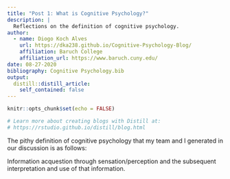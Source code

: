 ```yaml
---
title: "Post 1: What is Cognitive Psychology?"
description: |
  Reflections on the definition of cognitive psychology.
author:
  - name: Diogo Koch Alves
    url: https://dka238.github.io/Cognitive-Psychology-Blog/
    affiliation: Baruch College
    affiliation_url: https://www.baruch.cuny.edu/
date: 08-27-2020
bibliography: Cognitive Psychology.bib
output:
  distill::distill_article:
    self_contained: false
---
```


```r
knitr::opts_chunk$set(echo = FALSE)

# Learn more about creating blogs with Distill at:
# https://rstudio.github.io/distill/blog.html

```

The pithy definition of cognitive psychology that my team and I generated in our discussion is as follows:

Information acquestion through sensation/perception and the subsequent interpretation and use of that information.